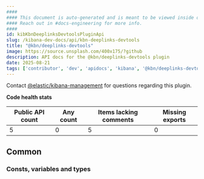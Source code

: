 ```yaml
---
####
#### This document is auto-generated and is meant to be viewed inside our experimental, new docs system.
#### Reach out in #docs-engineering for more info.
####
id: kibKbnDeeplinksDevtoolsPluginApi
slug: /kibana-dev-docs/api/kbn-deeplinks-devtools
title: "@kbn/deeplinks-devtools"
image: https://source.unsplash.com/400x175/?github
description: API docs for the @kbn/deeplinks-devtools plugin
date: 2025-08-21
tags: ['contributor', 'dev', 'apidocs', 'kibana', '@kbn/deeplinks-devtools']
---
```




Contact [@elastic/kibana-management](https://github.com/orgs/elastic/teams/kibana-management) for questions regarding this plugin.

**Code health stats**

| Public API count  | Any count | Items lacking comments | Missing exports |
|-------------------|-----------|------------------------|-----------------|
| 5 | 0 | 5 | 0 |

## Common

### Consts, variables and types
<DocDefinitionList data={kbnDeeplinksDevtoolsObj.common.misc}/>

